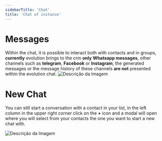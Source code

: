 ```yaml
---
sidebarTitle: 'Chat'
title: 'Chat of instance'
---
```

# Messages
Within the chat, it is possible to interact both with contacts and in groups, **currently** evolution brings to the crm **only** **Whatsapp messages**, other channels such as **telegram**, **Facebook** or **Instagram**, the generated messages or the message history of these channels **are not** presented within the evolution chat.
<img src="/images/instance/chat.png" alt="Descrição da Imagem"  />
# New Chat

You can still start a conversation with a contact in your list, in the left column in the upper right corner click on the **+** icon and a modal will open where you will select from your contacts the one you want to start a new chat with.

<img src="/images/instance/newmessage.png" alt="Descrição da Imagem"  />